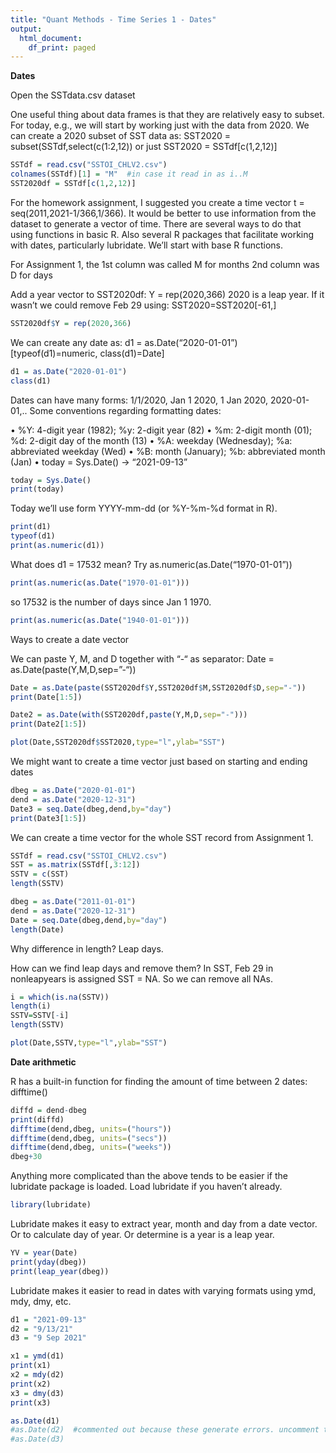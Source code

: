 ```yaml
---
title: "Quant Methods - Time Series 1 - Dates"
output:
  html_document:
    df_print: paged
---
```


**Dates**

Open the SSTdata.csv dataset

One useful thing about data frames is that they are relatively easy to subset. For today, e.g., we will start by working just with the data from 2020. We can create a 2020 subset of SST data as: 
SST2020 = subset(SSTdf,select(c(1:2,12))
or just
SST2020 = SSTdf[c(1,2,12)]

```r
SSTdf = read.csv("SSTOI_CHLV2.csv")
colnames(SSTdf)[1] = "M"  #in case it read in as i..M
SST2020df = SSTdf[c(1,2,12)]
```

For the homework assignment, I suggested you create a time vector t = seq(2011,2021-1/366,1/366). It would be better to use information from the dataset to generate a vector of time. There are several ways to do that using functions in basic R. Also several R packages that facilitate working with dates, particularly lubridate. We’ll start with base R functions.

For Assignment 1, the 1st column was called M for months
2nd column was D for days

Add a year vector to SST2020df: Y = rep(2020,366)
2020 is  a leap year. If it wasn't we could remove Feb 29 using: SST2020=SST2020[-61,]

```r
SST2020df$Y = rep(2020,366)
```

We can create any date as: d1 = as.Date(“2020-01-01”) [typeof(d1)=numeric, class(d1)=Date]

```r
d1 = as.Date("2020-01-01")
class(d1)
```


Dates can have many forms: 1/1/2020, Jan 1 2020, 1 Jan 2020, 2020-01-01,..
Some conventions regarding formatting dates:

•	%Y: 4-digit year (1982); %y: 2-digit year (82)
•	%m: 2-digit month (01); %d: 2-digit day of the month (13)
•	%A: weekday (Wednesday); %a: abbreviated weekday (Wed)
•	%B: month (January); %b: abbreviated month (Jan)
•	today = Sys.Date() -> "2021-09-13"


```r
today = Sys.Date()
print(today)
```

Today we’ll use form YYYY-mm-dd (or %Y-%m-%d format in R).

```r
print(d1)
typeof(d1)
print(as.numeric(d1))
```

What does d1 = 17532 mean?
Try as.numeric(as.Date("1970-01-01"))

```r
print(as.numeric(as.Date("1970-01-01")))
```

so 17532 is the number of days since Jan 1 1970.

```r
print(as.numeric(as.Date("1940-01-01")))
```


Ways to create a date vector

We can paste Y, M, and D together with “-“ as separator: 
Date = as.Date(paste(Y,M,D,sep="-"))

```r
Date = as.Date(paste(SST2020df$Y,SST2020df$M,SST2020df$D,sep="-"))
print(Date[1:5])

Date2 = as.Date(with(SST2020df,paste(Y,M,D,sep="-")))
print(Date2[1:5])
```

```r
plot(Date,SST2020df$SST2020,type="l",ylab="SST")
```


We might want to create a time vector just based on starting and ending dates

```r
dbeg = as.Date("2020-01-01")
dend = as.Date("2020-12-31")
Date3 = seq.Date(dbeg,dend,by="day")
print(Date3[1:5])
```

We can create a time vector for the whole SST record from Assignment 1.

```r
SSTdf = read.csv("SSTOI_CHLV2.csv")
SST = as.matrix(SSTdf[,3:12])
SSTV = c(SST)
length(SSTV)
```

```r
dbeg = as.Date("2011-01-01")
dend = as.Date("2020-12-31")
Date = seq.Date(dbeg,dend,by="day")
length(Date)
```

Why difference in length? Leap days.

How can we find leap days and remove them? In SST, Feb 29 in nonleapyears is assigned SST = NA. So we can remove all NAs.

```r
i = which(is.na(SSTV))
length(i)
SSTV=SSTV[-i]
length(SSTV)
```

```r
plot(Date,SSTV,type="l",ylab="SST")
```

**Date arithmetic**

R has a built-in function for finding the amount of time between 2 dates: difftime()

```r
diffd = dend-dbeg
print(diffd)
difftime(dend,dbeg, units=("hours"))
difftime(dend,dbeg, units=("secs"))
difftime(dend,dbeg, units=("weeks"))
dbeg+30

```

Anything more complicated than the above tends to be easier if the lubridate package is loaded. Load lubridate if you haven't already.

```r
library(lubridate)
```

Lubridate makes it easy to extract year, month and day from a date vector. Or to calculate day of year. Or determine is a year is a leap year.

```r
YV = year(Date)
print(yday(dbeg))
print(leap_year(dbeg))
```

Lubridate makes it easier to read in dates with varying formats using ymd, mdy, dmy, etc.

```r
d1 = "2021-09-13"
d2 = "9/13/21"
d3 = "9 Sep 2021"

x1 = ymd(d1)
print(x1)
x2 = mdy(d2) 
print(x2)
x3 = dmy(d3)
print(x3)
```

```r
as.Date(d1)
#as.Date(d2)  #commented out because these generate errors. uncomment to see what happens
#as.Date(d3)
```

